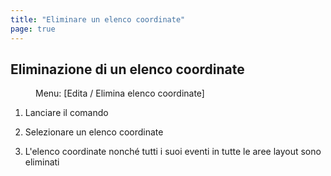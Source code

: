 ```yaml
---
title: "Eliminare un elenco coordinate"
page: true
---
```

## Eliminazione di un elenco coordinate
<GeoMapper>
 <Menu> Menu: [Edita / Elimina elenco coordinate] </Menu> 


1.  Lanciare il comando


2.  Selezionare un elenco coordinate


3.  L&#39;elenco coordinate nonch&#233; tutti i suoi eventi in tutte le aree layout sono eliminati





</GeoMapper>
